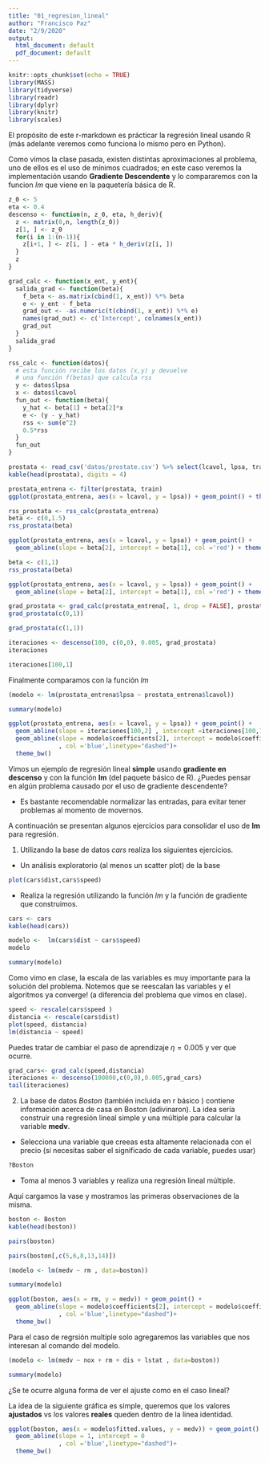 ```yaml
---
title: "01_regresion_lineal"
author: "Francisco Paz"
date: "2/9/2020"
output:
  html_document: default
  pdf_document: default
---
```


```r
knitr::opts_chunk$set(echo = TRUE)
library(MASS)
library(tidyverse)
library(readr)
library(dplyr)
library(knitr)
library(scales)
```

El propósito de este r-markdown es prácticar la regresión lineal usando R (más adelante veremos como funciona lo mismo pero en Python). 

Como vimos la clase pasada, existen distintas aproximaciones al problema, uno de ellos es el uso de mínimos cuadrados; en este caso veremos la implementación usando **Gradiente Descendente** y lo compararemos con la funcion _lm_ que viene en la paquetería básica de R.
```r
z_0 <- 5
eta <- 0.4
descenso <- function(n, z_0, eta, h_deriv){
  z <- matrix(0,n, length(z_0))
  z[1, ] <- z_0
  for(i in 1:(n-1)){
    z[i+1, ] <- z[i, ] - eta * h_deriv(z[i, ])
  }
  z
}
```


```r

grad_calc <- function(x_ent, y_ent){
  salida_grad <- function(beta){
    f_beta <- as.matrix(cbind(1, x_ent)) %*% beta
    e <- y_ent - f_beta
    grad_out <- -as.numeric(t(cbind(1, x_ent)) %*% e)
    names(grad_out) <- c('Intercept', colnames(x_ent))
    grad_out
  }
  salida_grad
}
```

```r
rss_calc <- function(datos){
  # esta función recibe los datos (x,y) y devuelve
  # una función f(betas) que calcula rss
  y <- datos$lpsa
  x <- datos$lcavol
  fun_out <- function(beta){
    y_hat <- beta[1] + beta[2]*x
    e <- (y - y_hat)
    rss <- sum(e^2)
    0.5*rss
  }
  fun_out
}
```

```r
prostata <- read_csv('datos/prostate.csv') %>% select(lcavol, lpsa, train)
kable(head(prostata), digits = 4)
```


```r
prostata_entrena <- filter(prostata, train)
ggplot(prostata_entrena, aes(x = lcavol, y = lpsa)) + geom_point() + theme_bw()
```

```r
rss_prostata <- rss_calc(prostata_entrena)
beta <- c(0,1.5)
rss_prostata(beta)
```

```r
ggplot(prostata_entrena, aes(x = lcavol, y = lpsa)) + geom_point() +
  geom_abline(slope = beta[2], intercept = beta[1], col ='red') + theme_bw()
```


```r
beta <- c(1,1)
rss_prostata(beta)
```

```r
ggplot(prostata_entrena, aes(x = lcavol, y = lpsa)) + geom_point() +
  geom_abline(slope = beta[2], intercept = beta[1], col ='red') + theme_bw()
``` 

```r
grad_prostata <- grad_calc(prostata_entrena[, 1, drop = FALSE], prostata_entrena$lpsa)
grad_prostata(c(0,1))
```

```r
grad_prostata(c(1,1))
```

```r
iteraciones <- descenso(100, c(0,0), 0.005, grad_prostata)
iteraciones
```

```r
iteraciones[100,1]
``` 


 
Finalmente comparamos con la función _lm_ 

```r
(modelo <- lm(prostata_entrena$lpsa ~ prostata_entrena$lcavol))
```

```r
summary(modelo)
```

```r
ggplot(prostata_entrena, aes(x = lcavol, y = lpsa)) + geom_point() +
  geom_abline(slope = iteraciones[100,2] , intercept =iteraciones[100,1], col ='red') +
  geom_abline(slope = modelo$coefficients[2], intercept = modelo$coefficients[1]
              , col ='blue',linetype="dashed")+ 
  theme_bw()
```
Vimos un ejemplo de regresión lineal **simple** usando **gradiente en descenso** y con la función **lm** (del paquete básico de R). ¿Puedes pensar en algún problema causado por el uso de gradiente descendente?

+ Es bastante recomendable normalizar las entradas, para evitar tener problemas al momento de movernos.

A continuación se presentan algunos ejercicios para consolidar el uso de **lm** para regresión.


1. Utilizando la base de datos _cars_ realiza los siguientes ejercicios.
  + Un análisis exploratorio (al menos un scatter plot) de la base
  
```r
plot(cars$dist,cars$speed)
```
  
  + Realiza la regresión utilizando la función _lm_ y la función de gradiente que construimos.
```r
cars <- cars
kable(head(cars))
```

```r
modelo <-  lm(cars$dist ~ cars$speed)
modelo
```

```r
summary(modelo)
```

Como vimo en clase, la escala de las variables es muy importante para la solución del problema. Notemos que se reescalan las variables y el algoritmos ya converge! (a diferencia del problema que vimos en clase).

```r
speed <- rescale(cars$speed )
distancia <- rescale(cars$dist)
plot(speed, distancia)
lm(distancia ~ speed)
```

Puedes tratar de cambiar el paso de aprendizaje  $\eta = 0.005$ y ver que ocurre.

```r
grad_cars<- grad_calc(speed,distancia)
iteraciones <- descenso(100000,c(0,0),0.005,grad_cars)
tail(iteraciones)
```
2. La base de datos _Boston_ (también incluida en r básico ) contiene información acerca de casa en Boston (adivinaron). La idea sería construir una regresión lineal simple y una múltiple para calcular la variable __medv__.

  + Selecciona una variable que creeas esta altamente relacionada con el precio (si necesitas saber el significado de cada variable, puedes usar)
```r
?Boston  
```

  + Toma al menos 3 variables y realiza una regresión lineal múltiple.


Aquí cargamos la vase y mostramos las primeras observaciones de la misma. 

```r
boston <- Boston
kable(head(boston))
````


```r
pairs(boston)
```

```r
pairs(boston[,c(5,6,8,13,14)])
```

```r
(modelo <- lm(medv ~ rm , data=boston))
```

```r
summary(modelo)
```

```r
ggplot(boston, aes(x = rm, y = medv)) + geom_point() +
  geom_abline(slope = modelo$coefficients[2], intercept = modelo$coefficients[1]
              , col ='blue',linetype="dashed")+ 
  theme_bw()
```

Para el caso de regrsión multiple solo agregaremos las variables que nos interesan al comando del modelo. 

```r
(modelo <- lm(medv ~ nox + rm + dis + lstat , data=boston))
```

```r
summary(modelo)
```


¿Se te ocurre alguna forma de ver el ajuste como en el caso lineal?

La idea de la siguiente gráfica es simple, queremos que los valores **ajustados** vs los valores **reales** queden dentro de la linea identidad. 

```r
ggplot(boston, aes(x = modelo$fitted.values, y = medv)) + geom_point() +
  geom_abline(slope = 1, intercept = 0
              , col ='blue',linetype="dashed")+ 
  theme_bw()
```


